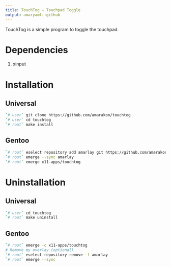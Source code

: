 ```yaml
---
title: TouchTog – Touchpad Toggle
output: amaryaml::github
---
```


TouchTog is a simple program to toggle the touchpad.

# Dependencies

#. xinput

# Installation

## Universal

```sh
`# user` git clone https://github.com/amarakon/touchtog
`# user` cd touchtog
`# root` make install
```

## Gentoo

```sh
`# root` eselect repository add amarlay git https://github.com/amarakon/amarlay
`# root` emerge --sync amarlay
`# root` emerge x11-apps/touchtog
```

# Uninstallation

## Universal

```sh
`# user` cd touchtog
`# root` make uninstall
```

## Gentoo

```sh
`# root` emerge -c x11-apps/touchtog
# Remove my overlay (optional)
`# root` eselect-repository remove -f amarlay
`# root` emerge --sync
```
